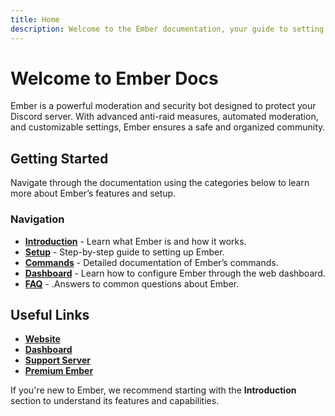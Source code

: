```yaml
---
title: Home
description: Welcome to the Ember documentation, your guide to setting up and using Ember Bot.
---
```



# Welcome to Ember Docs

Ember is a powerful moderation and security bot designed to protect your Discord server. With advanced anti-raid measures, automated moderation, and customizable settings, Ember ensures a safe and organized community.

## Getting Started

Navigate through the documentation using the categories below to learn more about Ember’s features and setup.

### Navigation
- **[Introduction](./introduction)** - Learn what Ember is and how it works.
- **[Setup](./setup)** - Step-by-step guide to setting up Ember.
- **[Commands](./commands)** - Detailed documentation of Ember’s commands.
- **[Dashboard](./dashboard)** - Learn how to configure Ember through the web dashboard.
- **[FAQ](./faq)** - .Answers to common questions about Ember.

## Useful Links
- **[Website](https://yourwebsite.com)**
- **[Dashboard](https://dashboard.yourwebsite.com)**
- **[Support Server](https://discord.gg/yourserver)**
- **[Premium Ember](https://yourwebsite.com/premium)**

If you're new to Ember, we recommend starting with the **Introduction** section to understand its features and capabilities.
